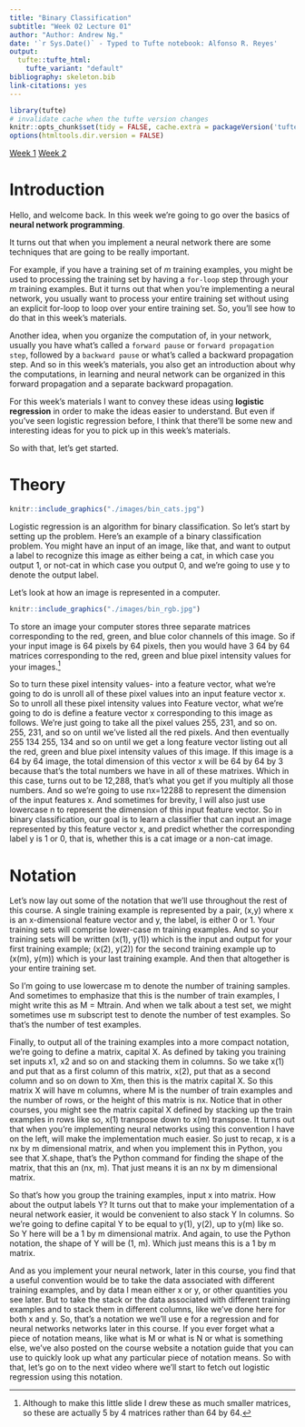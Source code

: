 ```yaml
---
title: "Binary Classification"
subtitle: "Week 02 Lecture 01"
author: "Author: Andrew Ng."
date: '`r Sys.Date()` - Typed to Tufte notebook: Alfonso R. Reyes'
output:
  tufte::tufte_html:
    tufte_variant: "default"
bibliography: skeleton.bib
link-citations: yes
---
```


```r
library(tufte)
# invalidate cache when the tufte version changes
knitr::opts_chunk$set(tidy = FALSE, cache.extra = packageVersion('tufte'))
options(htmltools.dir.version = FALSE)
```

[Week 1]() [Week 2](week_02.html)

# Introduction
Hello, and welcome back. In this week we're going to go over the basics of **neural network programming**.

It turns out that when you implement a neural network there are some techniques that are going to be really important. 

For example, if you have a training set of $m$ training examples, you might be used to processing the training set by having a `for-loop` step through your $m$ training examples. But it turns out that when you're implementing a neural network, you usually want to process your entire training set without using an explicit for-loop to loop over your entire training set. So, you'll see how to do that in this week's materials. 

Another idea, when you organize the computation of, in your network, usually you have what's called a `forward pause` or `forward propagation step`, followed by a `backward pause` or what's called a backward propagation step. And so in this week's materials, you also get an introduction about why the computations, in learning and neural network can be organized in this forward propagation and a separate backward propagation.

For this week's materials I want to convey these ideas using **logistic regression** in order to make the ideas easier to understand. But even if you've seen logistic regression before, I think that there'll be some new and interesting ideas for you to pick up in this week's materials. 

So with that, let's get started. 


# Theory

```r
knitr::include_graphics("./images/bin_cats.jpg")
```

Logistic regression is an algorithm for binary classification. So let's start by setting up the problem. Here's an example of a binary classification problem. You might have an input of an image, like that, and want to output a label to recognize this image as either being a cat, in which case you output $1$, or not-cat in which case you output $0$, and we're going to use y to denote the output label. 


Let's look at how an image is represented in a computer. 

```r
knitr::include_graphics("./images/bin_rgb.jpg")
```

To store an image your computer stores three separate matrices corresponding to the red, green, and blue color channels of this image. So if your input image is 64 pixels by 64 pixels, then you would have 3 64 by 64 matrices corresponding to the red, green and blue pixel intensity values for your images.^[Although to make this little slide I drew these as much smaller matrices, so these are actually 5 by 4 matrices rather than 64 by 64.] 


So to turn these pixel intensity values- into a feature vector, what we're going to do is unroll all of these pixel values into an input feature vector x. So to unroll all these pixel intensity values into Feature vector, what we're going to do is define a feature vector x corresponding to this image as follows. We're just going to take all the pixel values 255, 231, and so on. 255, 231, and so on until we've listed all the red pixels. And then eventually 255 134 255, 134 and so on until we get a long feature vector listing out all the red, green and blue pixel intensity values of this image. If this image is a 64 by 64 image, the total dimension of this vector x will be 64 by 64 by 3 because that's the total numbers we have in all of these matrixes. Which in this case, turns out to be 12,288, that's what you get if you multiply all those numbers. And so we're going to use nx=12288 to represent the dimension of the input features x. And sometimes for brevity, I will also just use lowercase n to represent the dimension of this input feature vector. So in binary classification, our goal is to learn a classifier that can input an image represented by this feature vector x, and predict whether the corresponding label y is 1 or 0, that is, whether this is a cat image or a non-cat image. 



# Notation

Let's now lay out some of the notation that we'll use throughout the rest of this course. A single training example is represented by a pair, (x,y) where x is an x-dimensional feature vector and y, the label, is either 0 or 1. Your training sets will comprise lower-case m training examples. And so your training sets will be written (x(1), y(1)) which is the input and output for your first training example; (x(2), y(2)) for the second training example up to (x(m), y(m)) which is your last training example. And then that altogether is your entire training set. 

So I'm going to use lowercase m to denote the number of training samples. And sometimes to emphasize that this is the number of train examples, I might write this as M = Mtrain. And when we talk about a test set, we might sometimes use m subscript test to denote the number of test examples. So that's the number of test examples. 

Finally, to output all of the training examples into a more compact notation, we're going to define a matrix, capital X. As defined by taking you training set inputs x1, x2 and so on and stacking them in columns. So we take x(1) and put that as a first column of this matrix, x(2), put that as a second column and so on down to Xm, then this is the matrix capital X. So this matrix X will have m columns, where M is the number of train examples and the number of rows, or the height of this matrix is nx. Notice that in other courses, you might see the matrix capital X defined by stacking up the train examples in rows like so, x(1) transpose down to x(m) transpose. It turns out that when you're implementing neural networks using this convention I have on the left, will make the implementation much easier. So just to recap, x is a nx by m dimensional matrix, and when you implement this in Python, you see that X.shape, that's the Python command for finding the shape of the matrix, that this an (nx, m). That just means it is an nx by m dimensional matrix. 

So that's how you group the training examples, input x into matrix. How about the output labels Y? It turns out that to make your implementation of a neural network easier, it would be convenient to also stack Y In columns. So we're going to define capital Y to be equal to y(1), y(2), up to y(m) like so. So Y here will be a 1 by m dimensional matrix. And again, to use the Python notation, the shape of Y will be (1, m). Which just means this is a 1 by m matrix. 

And as you implement your neural network, later in this course, you find that a useful convention would be to take the data associated with different training examples, and by data I mean either x or y, or other quantities you see later. But to take the stack or the data associated with different training examples and to stack them in different columns, like we've done here for both x and y. 
So, that's a notation we we'll use e for a regression and for neural networks networks later in this course. If you ever forget what a piece of notation means, like what is M or what is N or what is something else, we've also posted on the course website a notation guide that you can use to quickly look up what any particular piece of notation means. So with that, let's go on to the next video where we'll start to fetch out logistic regression using this notation.


